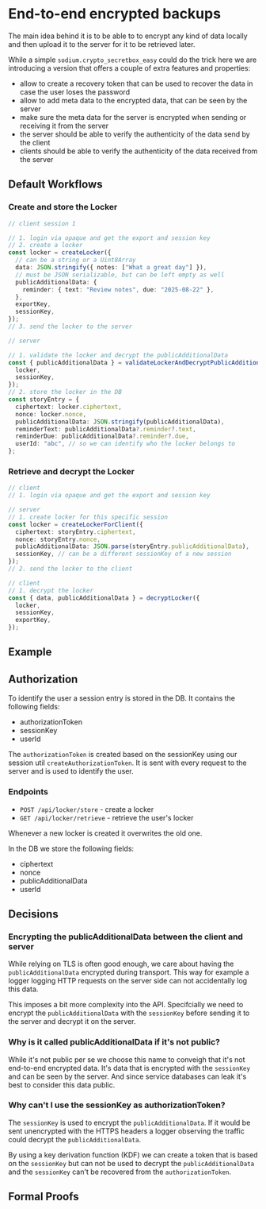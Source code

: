 # End-to-end encrypted backups

The main idea behind it is to be able to to encrypt any kind of data locally and then upload it to the server for it to be retrieved later.

While a simple `sodium.crypto_secretbox_easy` could do the trick here we are introducing a version that offers a couple of extra features and properties:

- allow to create a recovery token that can be used to recover the data in case the user loses the password
- allow to add meta data to the encrypted data, that can be seen by the server
- make sure the meta data for the server is encrypted when sending or receiving it from the server
- the server should be able to verify the authenticity of the data send by the client
- clients should be able to verify the authenticity of the data received from the server

## Default Workflows

### Create and store the Locker

```ts
// client session 1

// 1. login via opaque and get the export and session key
// 2. create a locker
const locker = createLocker({
  // can be a string or a Uint8Array
  data: JSON.stringify({ notes: ["What a great day"] }),
  // must be JSON serializable, but can be left empty as well
  publicAdditionalData: {
    reminder: { text: "Review notes", due: "2025-08-22" },
  },
  exportKey,
  sessionKey,
});
// 3. send the locker to the server
```

```ts
// server

// 1. validate the locker and decrypt the publicAdditionalData
const { publicAdditionalData } = validateLockerAndDecryptPublicAdditionalData({
  locker,
  sessionKey,
});
// 2. store the locker in the DB
const storyEntry = {
  ciphertext: locker.ciphertext,
  nonce: locker.nonce,
  publicAdditionalData: JSON.stringify(publicAdditionalData),
  reminderText: publicAdditionalData?.reminder?.text,
  reminderDue: publicAdditionalData?.reminder?.due,
  userId: "abc", // so we can identify who the locker belongs to
};
```

### Retrieve and decrypt the Locker

```ts
// client
// 1. login via opaque and get the export and session key
```

```ts
// server
// 1. create locker for this specific session
const locker = createLockerForClient({
  ciphertext: storyEntry.ciphertext,
  nonce: storyEntry.nonce,
  publicAdditionalData: JSON.parse(storyEntry.publicAdditionalData),
  sessionKey, // can be a different sessionKey of a new session
});
// 2. send the locker to the client
```

```ts
// client
// 1. decrypt the locker
const { data, publicAdditionalData } = decryptLocker({
  locker,
  sessionKey,
  exportKey,
});
```

## Example

## Authorization

To identify the user a session entry is stored in the DB. It contains the following fields:

- authorizationToken
- sessionKey
- userId

The `authorizationToken` is created based on the sessionKey using our session util `createAuthorizationToken`. It is sent with every request to the server and is used to identify the user.

### Endpoints

- `POST /api/locker/store` - create a locker
- `GET /api/locker/retrieve` - retrieve the user's locker

Whenever a new locker is created it overwrites the old one.

In the DB we store the following fields:

- ciphertext
- nonce
- publicAdditionalData
- userId

## Decisions

### Encrypting the publicAdditionalData between the client and server

While relying on TLS is often good enough, we care about having the `publicAdditionalData` encrypted during transport. This way for example a logger logging HTTP requests on the server side can not accidentally log this data.

This imposes a bit more complexity into the API. Specifcially we need to encrypt the `publicAdditionalData` with the `sessionKey` before sending it to the server and decrypt it on the server.

### Why is it called publicAdditionalData if it's not public?

While it's not public per se we choose this name to conveigh that it's not end-to-end encrypted data. It's data that is encrypted with the `sessionKey` and can be seen by the server. And since service databases can leak it's best to consider this data public.

### Why can't I use the sessionKey as authorizationToken?

The `sessionKey` is used to encrypt the `publicAdditionalData`. If it would be sent unencrypted with the HTTPS headers a logger observing the traffic could decrypt the `publicAdditionalData`.

By using a key derivation function (KDF) we can create a token that is based on the `sessionKey` but can not be used to decrypt the `publicAdditionalData` and the `sessionKey` can't be recovered from the `authorizationToken`.

## Formal Proofs
